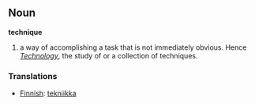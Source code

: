 ==Noun==
'''technique''' 

# a way of accomplishing a task that is not immediately obvious. Hence ''[[Technology]]'', the study of or a collection of techniques.

===Translations===

*[[Finnish]]: [[tekniikka]]